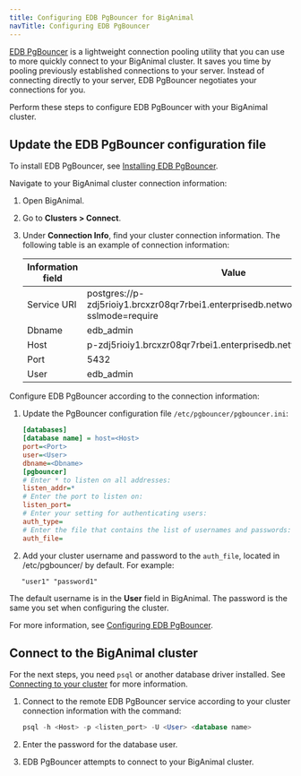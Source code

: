 ```yaml
---
title: Configuring EDB PgBouncer for BigAnimal
navTitle: Configuring EDB PgBouncer
---
```


[EDB PgBouncer](/pgbouncer/latest/) is a lightweight connection pooling utility that you can use to more quickly connect to your BigAnimal cluster. It saves you time by pooling previously established connections to your server. Instead of connecting directly to your server, EDB PgBouncer negotiates your connections for you. 

Perform these steps to configure EDB PgBouncer with your BigAnimal cluster.

## Update the EDB PgBouncer configuration file

To install EDB PgBouncer, see [Installing EDB PgBouncer](/pgbouncer/latest/01_installation/).

Navigate to your BigAnimal cluster connection information: 

1. Open BigAnimal. 

1. Go to **Clusters > Connect**. 

1. Under **Connection Info**, find your cluster connection information. The following table is an example of connection information: 

   | Information field | Value |
   |-------------------|-------|
   | Service URI | postgres://p-zdj5rioiy1.brcxzr08qr7rbei1.enterprisedb.network:5432/edb_admin?sslmode=require |
   | Dbname | edb_admin |
   | Host | p-zdj5rioiy1.brcxzr08qr7rbei1.enterprisedb.network |
   | Port | 5432 |
   | User | edb_admin |

Configure EDB PgBouncer according to the connection information:

1. Update the PgBouncer configuration file `/etc/pgbouncer/pgbouncer.ini`:

   ```ini
   [databases]
   [database name] = host=<Host>
   port=<Port> 
   user=<User> 
   dbname=<Dbname>
   [pgbouncer]
   # Enter * to listen on all addresses:
   listen_addr=*
   # Enter the port to listen on:
   listen_port=
   # Enter your setting for authenticating users:
   auth_type=
   # Enter the file that contains the list of usernames and passwords:
   auth_file= 
   ```

1. Add your cluster username and password to the `auth_file`, located in /etc/pgbouncer/ by default. For example:

```text
   "user1" "password1"
```

The default username is in the **User** field in BigAnimal. The password is the same you set when configuring the cluster.

For more information, see [Configuring EDB PgBouncer](/pgbouncer/latest/02_configuration_and_usage/). 

## Connect to the BigAnimal cluster

For the next steps, you need `psql` or another database driver installed. See [Connecting to your cluster](../02_connecting_your_cluster/) for more information. 

1. Connect to the remote EDB PgBouncer service according to your cluster connection information with the command: 

   ```sql
   psql -h <Host> -p <listen_port> -U <User> <database name>
   ```

1. Enter the password for the database user. 

1. EDB PgBouncer attempts to connect to your BigAnimal cluster.




